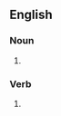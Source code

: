 {{also|Grizzles}}

==English==

===Noun===
{{head|en|noun plural form}}

# {{plural of|grizzle|lang=en}}

===Verb===
{{head|en|verb form}}

# {{en-third-person singular of|grizzle}}